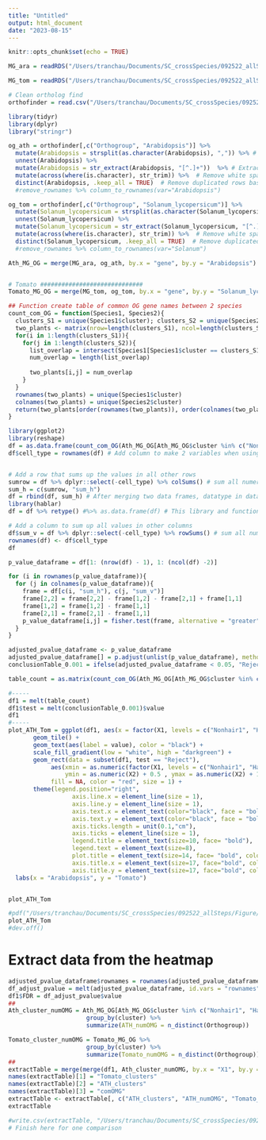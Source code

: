 ```yaml
---
title: "Untitled"
output: html_document
date: "2023-08-15"
---
```


```r
knitr::opts_chunk$set(echo = TRUE)
```




```r
MG_ara = readRDS("/Users/tranchau/Documents/SC_crossSpecies/092522_allSteps/120423_Submission/Figure2/Data/MG_120923_ATH_05.RData")

MG_tom = readRDS("/Users/tranchau/Documents/SC_crossSpecies/092522_allSteps/Data/MG_082323_Tom_05_Default15clusters.RData")
```

```r
# Clean ortholog find
orthofinder = read.csv("/Users/tranchau/Documents/SC_crossSpecies/092522_allSteps/120423_Submission/Figure2/Data/Orthogroups_091023_cleaned.tsv", header = TRUE, sep = "\t")

library(tidyr)
library(dplyr)
library("stringr") 

og_ath = orthofinder[,c("Orthogroup", "Arabidopsis")] %>%
  mutate(Arabidopsis = strsplit(as.character(Arabidopsis), ",")) %>% # Split long string in a row into multiple rows
  unnest(Arabidopsis) %>%
  mutate(Arabidopsis = str_extract(Arabidopsis, "[^.]+"))  %>% # Extract all character before the first dot
  mutate(across(where(is.character), str_trim)) %>%  # Remove white spaces
  distinct(Arabidopsis, .keep_all = TRUE)  # Remove duplicated rows based on Arabidopsis column
  #remove_rownames %>% column_to_rownames(var="Arabidopsis")

og_tom = orthofinder[,c("Orthogroup", "Solanum_lycopersicum")] %>%
  mutate(Solanum_lycopersicum = strsplit(as.character(Solanum_lycopersicum), ",")) %>% # Split long string in a row into multiple rows
  unnest(Solanum_lycopersicum) %>%
  mutate(Solanum_lycopersicum = str_extract(Solanum_lycopersicum, "[^.]+"))  %>% # Extract all character before the first dot
  mutate(across(where(is.character), str_trim)) %>%  # Remove white spaces
  distinct(Solanum_lycopersicum, .keep_all = TRUE)  # Remove duplicated rows based on Solanum column
  #remove_rownames %>% column_to_rownames(var="Solanum") 
```


```r
Ath_MG_OG = merge(MG_ara, og_ath, by.x = "gene", by.y = "Arabidopsis") %>% arrange( cluster, desc(avg_log2FC)) %>% dplyr::select("gene", "Orthogroup", "cluster", "avg_log2FC") %>% group_by(cluster) %>% top_n(200)


# Tomato #############################
Tomato_MG_OG = merge(MG_tom, og_tom, by.x = "gene", by.y = "Solanum_lycopersicum") %>% arrange( cluster, desc(avg_log2FC)) %>% dplyr::select("gene", "Orthogroup", "cluster", "avg_log2FC") %>% group_by(cluster) %>% top_n(200)

## Function create table of common OG gene names between 2 species
count_com_OG = function(Species1, Species2){
  clusters_S1 = unique(Species1$cluster); clusters_S2 = unique(Species2$cluster)
  two_plants <- matrix(nrow=length(clusters_S1), ncol=length(clusters_S2))
  for(i in 1:length(clusters_S1)){
    for(j in 1:length(clusters_S2)){
      list_overlap = intersect(Species1[Species1$cluster == clusters_S1[i],]$Orthogroup, Species2[Species2$cluster == clusters_S2[j],]$Orthogroup)
      num_overlap = length(list_overlap)
    
      two_plants[i,j] = num_overlap
    }
  }
  rownames(two_plants) = unique(Species1$cluster)
  colnames(two_plants) = unique(Species2$cluster) 
  return(two_plants[order(rownames(two_plants)), order(colnames(two_plants))])
}

```


```r
library(ggplot2)
library(reshape)
df = as.data.frame(count_com_OG(Ath_MG_OG[Ath_MG_OG$cluster %in% c("Nonhair1", "Hair1", "Hair2", "Cortex", "Endodermis", "Endocortex",  "Xylem", "Phloem", "Stele2","MZ1", "MZ2"),], Tomato_MG_OG))
df$cell_type = rownames(df) # Add column to make 2 variables when using melt function


# Add a row that sums up the values in all other rows
sumrow = df %>% dplyr::select(-cell_type) %>% colSums() # sum all numeric row in the dataframe
sum_h = c(sumrow, "sum_h") 
df = rbind(df, sum_h) # After merging two data frames, datatype in dataframe will be changed into character
library(hablar)
df = df %>% retype() #%>% as.data.frame(df) # This library and function retype will change the data into the correct type

# Add a column to sum up all values in other columns
df$sum_v = df %>% dplyr::select(-cell_type) %>% rowSums() # sum all numeric columns in the dataframe
rownames(df) <- df$cell_type  
df

p_value_dataframe = df[1: (nrow(df) - 1), 1: (ncol(df) -2)]

for (i in rownames(p_value_dataframe)){
  for (j in colnames(p_value_dataframe)){
    frame = df[c(i, "sum_h"), c(j, "sum_v")]
    frame[2,2] = frame[2,2] - frame[1,2] - frame[2,1] + frame[1,1]
    frame[1,2] = frame[1,2] - frame[1,1]
    frame[2,1] = frame[2,1] - frame[1,1]
    p_value_dataframe[i,j] = fisher.test(frame, alternative = "greater")$p.value
  }
}

adjusted_pvalue_dataframe <- p_value_dataframe
adjusted_pvalue_dataframe[] = p.adjust(unlist(p_value_dataframe), method = "BH")
conclusionTable_0.001 = ifelse(adjusted_pvalue_dataframe < 0.05, "Reject", "Fail")

table_count = as.matrix(count_com_OG(Ath_MG_OG[Ath_MG_OG$cluster %in% c("Nonhair1", "Hair1", "Hair2", "Cortex", "Endodermis", "Endocortex",  "Xylem", "Phloem", "Stele2","MZ1", "MZ2"),], Tomato_MG_OG))

#-----
df1 = melt(table_count)
df1$test = melt(conclusionTable_0.001)$value
df1
#-----
plot_ATH_Tom = ggplot(df1, aes(x = factor(X1, levels = c("Nonhair1", "Hair1", "Hair2", "Cortex", "Endodermis", "Endocortex",  "Xylem", "Phloem", "Stele2","MZ1", "MZ2")), y = factor(X2), fill = value)) +
       geom_tile() + 
       geom_text(aes(label = value), color = "black") +
       scale_fill_gradient(low = "white", high = "darkgreen") +
       geom_rect(data = subset(df1, test == "Reject"), 
            aes(xmin = as.numeric(factor(X1, levels = c("Nonhair1", "Hair1", "Hair2", "Cortex", "Endodermis", "Endocortex",  "Xylem", "Phloem", "Stele2","MZ1", "MZ2"))) - 0.5, xmax = as.numeric(factor(X1, levels = c("Nonhair1", "Hair1", "Hair2", "Cortex", "Endodermis", "Endocortex",  "Xylem", "Phloem", "Stele2","MZ1", "MZ2"))) + 0.5, 
                ymin = as.numeric(X2) + 0.5 , ymax = as.numeric(X2) + 1.5), 
            fill = NA, color = "red", size = 1) +
       theme(legend.position="right", 
                  axis.line.x = element_line(size = 1),
                  axis.line.y = element_line(size = 1),
                  axis.text.x = element_text(color="black", face = "bold",size=12, angle=90, vjust = 0.4, hjust = 1), 
                  axis.text.y = element_text(color="black", face = "bold",size=12, angle=0, vjust = 0.5, hjust = 1),
                  axis.ticks.length = unit(0.1,"cm"),
                  axis.ticks = element_line(size = 1),
                  legend.title = element_text(size=10, face= "bold"),
                  legend.text = element_text(size=8),
                  plot.title = element_text(size=14, face= "bold", colour= "blue", hjust = 0.5),
                  axis.title.x = element_text(size=17, face="bold", colour = "darkgreen", vjust = 1),    
                  axis.title.y = element_text(size=17, face="bold", colour = "darkgreen")) +
  labs(x = "Arabidopsis", y = "Tomato")


plot_ATH_Tom

#pdf("/Users/tranchau/Documents/SC_crossSpecies/092522_allSteps/Figure/Figure_independentTest/111222_Independent_Seurat/091723_Seurat_ATH_Tom_05_15Clusters_count.pdf", width = 7, height = 5)
plot_ATH_Tom
#dev.off()
```


# Extract data from the heatmap
```r
adjusted_pvalue_dataframe$rownames = rownames(adjusted_pvalue_dataframe)
df_adjust_pvalue = melt(adjusted_pvalue_dataframe, id.vars = "rownames")
df1$FDR = df_adjust_pvalue$value
##
Ath_cluster_numOMG = Ath_MG_OG[Ath_MG_OG$cluster %in% c("Nonhair1", "Hair1", "Hair2", "Cortex", "Endodermis", "Endocortex",  "Xylem", "Phloem", "Stele2","Stele1", "Nonhair2"),] %>%
                      group_by(cluster) %>%
                      summarize(ATH_numOMG = n_distinct(Orthogroup))

Tomato_cluster_numOMG = Tomato_MG_OG %>%
                      group_by(cluster) %>%
                      summarize(Tomato_numOMG = n_distinct(Orthogroup))
##
extractTable = merge(merge(df1, Ath_cluster_numOMG, by.x = "X1", by.y = "cluster"), Tomato_cluster_numOMG, by.x = "X2", by.y = "cluster") 
names(extractTable)[1] = "Tomato_clusters"
names(extractTable)[2] = "ATH_clusters"
names(extractTable)[3] = "comOMG"
extractTable <- extractTable[, c("ATH_clusters", "ATH_numOMG", "Tomato_clusters", "Tomato_numOMG", "comOMG", "FDR", "test")] %>% arrange(FDR)
extractTable

#write.csv(extractTable, "/Users/tranchau/Documents/SC_crossSpecies/092522_allSteps/120423_Submission/Figure2/Data/extractTabe_ATH_15Tomato.csv")
# Finish here for one comparison
```